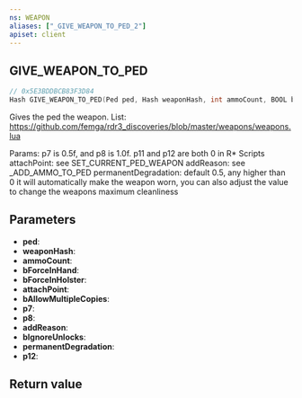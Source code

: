 ```yaml
---
ns: WEAPON
aliases: ["_GIVE_WEAPON_TO_PED_2"]
apiset: client
---
```

## GIVE_WEAPON_TO_PED

```c
// 0x5E3BDDBCB83F3D84
Hash GIVE_WEAPON_TO_PED(Ped ped, Hash weaponHash, int ammoCount, BOOL bForceInHand, BOOL bForceInHolster, int attachPoint, BOOL bAllowMultipleCopies, float p7, float p8, Hash addReason, BOOL bIgnoreUnlocks, float permanentDegradation, BOOL p12);
```

Gives the ped the weapon.
List: https://github.com/femga/rdr3_discoveries/blob/master/weapons/weapons.lua

Params: p7 is 0.5f, and p8 is 1.0f. p11 and p12 are both 0 in R* Scripts
attachPoint: see SET_CURRENT_PED_WEAPON
addReason: see _ADD_AMMO_TO_PED
permanentDegradation: default 0.5, any higher than 0 it will automatically make the weapon worn, you can also adjust the value to change the weapons maximum cleanliness

## Parameters
* **ped**:
* **weaponHash**:
* **ammoCount**:
* **bForceInHand**:
* **bForceInHolster**:
* **attachPoint**:
* **bAllowMultipleCopies**:
* **p7**:
* **p8**:
* **addReason**:
* **bIgnoreUnlocks**:
* **permanentDegradation**:
* **p12**:

## Return value